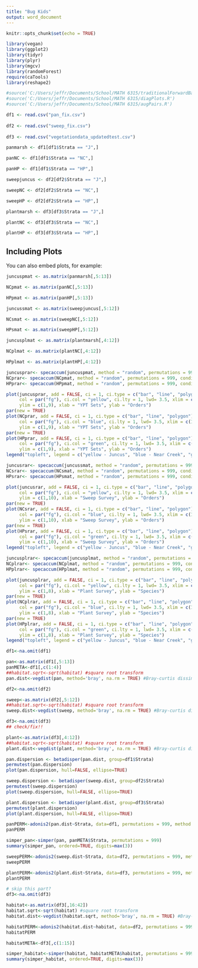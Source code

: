 ```yaml
---
title: "Bug Kids"
output: word_document
---
```


```r
knitr::opts_chunk$set(echo = TRUE)
```



```r
library(vegan)
library(ggplot2)
library(tidyr)
library(plyr)
library(mgcv)
library(randomForest)
require(caTools)
library(reshape2)

#source('C:/Users/jeffr/Documents/School/MATH 6315/traditionalForwardBackward_lm.R')
#source('C:/Users/jeffr/Documents/School/MATH 6315/diagPlots.R')
#source('C:/Users/jeffr/Documents/School/MATH 6315/augPairs.R')

df1 <- read.csv("pan_fix.csv")
  
df2 <- read.csv("sweep_fix.csv")
  
df3 <- read.csv("vegetationdata_updatedtest.csv")

panmarsh <- df1[df1$Strata == "J",]

panNC <- df1[df1$Strata == "NC",]

panHP <- df1[df1$Strata == "HP",]

sweepjuncus <- df2[df2$Strata == "J",]

sweepNC <- df2[df2$Strata == "NC",]

sweepHP <- df2[df2$Strata == "HP",]

plantmarsh <- df3[df3$Strata == "J",]

plantNC <- df3[df3$Strata == "NC",]

plantHP <- df3[df3$Strata == "HP",]

```

## Including Plots

You can also embed plots, for example:

```r

juncuspmat <- as.matrix(panmarsh[,5:13])

NCpmat <- as.matrix(panNC[,5:13])

HPpmat <- as.matrix(panHP[,5:13])

juncussmat <- as.matrix(sweepjuncus[,5:12])

NCsmat <- as.matrix(sweepNC[,5:12])

HPsmat <- as.matrix(sweepHP[,5:12])

juncusplmat <- as.matrix(plantmarsh[,4:12])

NCplmat <- as.matrix(plantNC[,4:12])

HPplmat <- as.matrix(plantHP[,4:12])

```

```r

juncusprar<- specaccum(juncuspmat, method = "random", permutations = 999, conditioned = TRUE, gamma = "jack1")
NCprar<- specaccum(NCpmat, method = "random", permutations = 999, conditioned = TRUE, gamma = "jack1")
HPprar<- specaccum(HPpmat, method = "random", permutations = 999, conditioned = TRUE, gamma = "jack1")

plot(juncusprar, add = FALSE, ci = 1, ci.type = c("bar", "line", "polygon"), 
     col = par("fg"), ci.col = "yellow", ci.lty = 1, lwd= 3.5, xlim = c(1,10),
     ylim = c(1,9), xlab = "YPT Sets", ylab = "Orders")
par(new = TRUE)
plot(NCprar, add = FALSE, ci = 1, ci.type = c("bar", "line", "polygon"), 
     col = par("fg"), ci.col = "blue", ci.lty = 1, lwd= 3.5, xlim = c(1,10), 
     ylim = c(1,9), xlab = "YPT Sets", ylab = "Orders")
par(new = TRUE)
plot(HPprar, add = FALSE, ci = 1, ci.type = c("bar", "line", "polygon"), 
     col = par("fg"), ci.col = "green", ci.lty = 1, lwd= 3.5, xlim = c(1,10), 
     ylim = c(1,9), xlab = "YPT Sets", ylab = "Orders")
legend("topleft", legend = c("yellow - Juncus", "blue - Near Creek", "green - Hodgepodge"))

juncusrar<- specaccum(juncussmat, method = "random", permutations = 999, conditioned = TRUE, gamma = "jack1")
NCsrar<- specaccum(NCsmat, method = "random", permutations = 999, conditioned = TRUE, gamma = "jack1")
HPsrar<- specaccum(HPsmat, method = "random", permutations = 999, conditioned = TRUE, gamma = "jack1")

plot(juncusrar, add = FALSE, ci = 1, ci.type = c("bar", "line", "polygon"), 
     col = par("fg"), ci.col = "yellow", ci.lty = 1, lwd= 3.5, xlim = c(1,10),
     ylim = c(1,10), xlab = "Sweep Survey", ylab = "Orders")
par(new = TRUE)
plot(NCsrar, add = FALSE, ci = 1, ci.type = c("bar", "line", "polygon"), 
     col = par("fg"), ci.col = "blue", ci.lty = 1, lwd= 3.5, xlim = c(1,10), 
     ylim = c(1,10), xlab = "Sweep Survey", ylab = "Orders")
par(new = TRUE)
plot(HPsrar, add = FALSE, ci = 1, ci.type = c("bar", "line", "polygon"), 
     col = par("fg"), ci.col = "green", ci.lty = 1, lwd= 3.5, xlim = c(1,10), 
     ylim = c(1,10), xlab = "Sweep Survey", ylab = "Orders")
legend("topleft", legend = c("yellow - Juncus", "blue - Near Creek", "green - Hodgepodge"))

juncusplrar<- specaccum(juncusplmat, method = "random", permutations = 999, conditioned = TRUE, gamma = "jack1")
NCplrar<- specaccum(NCplmat, method = "random", permutations = 999, conditioned = TRUE, gamma = "jack1")
HPplrar<- specaccum(HPplmat, method = "random", permutations = 999, conditioned = TRUE, gamma = "jack1")

plot(juncusplrar, add = FALSE, ci = 1, ci.type = c("bar", "line", "polygon"), 
     col = par("fg"), ci.col = "yellow", ci.lty = 1, lwd= 3.5, xlim = c(1,10),
     ylim = c(1,8), xlab = "Plant Survey", ylab = "Species")
par(new = TRUE)
plot(NCplrar, add = FALSE, ci = 1, ci.type = c("bar", "line", "polygon"), 
     col = par("fg"), ci.col = "blue", ci.lty = 1, lwd= 3.5, xlim = c(1,10), 
     ylim = c(1,8), xlab = "Plant Survey", ylab = "Species")
par(new = TRUE)
plot(HPplrar, add = FALSE, ci = 1, ci.type = c("bar", "line", "polygon"), 
     col = par("fg"), ci.col = "green", ci.lty = 1, lwd= 3.5, xlim = c(1,10), 
     ylim = c(1,8), xlab = "Plant Survey", ylab = "Species")
legend("topleft", legend = c("yellow - Juncus", "blue - Near Creek", "green - Hodgepodge"))
```
```r

df1<-na.omit(df1)

pan<-as.matrix(df1[,5:13])
panMETA<-df1[,c(1:4)]
##habitat.sqrt<-sqrt(habitat) #square root transform
pan.dist<-vegdist(pan, method='bray', na.rm = TRUE) #Bray-curtis dissimilarity matrix

df2<-na.omit(df2)

sweep<-as.matrix(df2[,5:12])
##habitat.sqrt<-sqrt(habitat) #square root transform
sweep.dist<-vegdist(sweep, method='bray', na.rm = TRUE) #Bray-curtis dissimilarity matrix

df3<-na.omit(df3)
## check/fix!!

plant<-as.matrix(df3[,4:12])
##habitat.sqrt<-sqrt(habitat) #square root transform
plant.dist<-vegdist(plant, method='bray', na.rm = TRUE) #Bray-curtis dissimilarity matrix
```

```r

pan.dispersion <- betadisper(pan.dist, group=df1$Strata)
permutest(pan.dispersion)
plot(pan.dispersion, hull=FALSE, ellipse=TRUE)

sweep.dispersion <- betadisper(sweep.dist, group=df2$Strata)
permutest(sweep.dispersion)
plot(sweep.dispersion, hull=FALSE, ellipse=TRUE)

plant.dispersion <- betadisper(plant.dist, group=df3$Strata)
permutest(plant.dispersion)
plot(plant.dispersion, hull=FALSE, ellipse=TRUE)
```

```r
panPERM<-adonis2(pan.dist~Strata, data=df1, permutations = 999, method = "bray", strata="PLOT")
panPERM

simper_pan<-simper(pan, panMETA$Strata, permutations = 999)
summary(simper_pan, ordered=TRUE, digits=max(3))

sweepPERM<-adonis2(sweep.dist~Strata, data=df2, permutations = 999, method = "bray", strata="PLOT")
sweepPERM

plantPERM<-adonis2(plant.dist~Strata, data=df3, permutations = 999, method = "bray", strata="PLOT")
plantPERM
```
```r
# skip this part?
df3<-na.omit(df3)

habitat<-as.matrix(df3[,16:42])
habitat.sqrt<-sqrt(habitat) #square root transform
habitat.dist<-vegdist(habitat.sqrt, method='bray', na.rm = TRUE) #Bray-curtis dissimilarity matrix

habitatPERM<-adonis2(habitat.dist~habitat, data=df2, permutations = 999, method = "bray", strata="PLOT")
habitatPERM

habitatMETA<-df3[,c(1:15)]

simper_habitat<-simper(habitat, habitatMETA$habitat, permutations = 999)
summary(simper_habitat, ordered=TRUE, digits=max(3))

```
